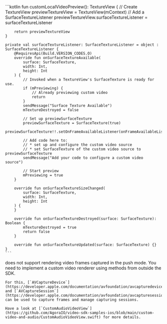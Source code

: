 <PlatformWrapper platform="android">
    ```kotlin
    fun customLocalVideoPreview(): TextureView {
        // Create TextureView
        previewTextureView = TextureView(mContext)
        // Add a SurfaceTextureListener
        previewTextureView.surfaceTextureListener = surfaceTextureListener

        return previewTextureView
    }

    private val surfaceTextureListener: SurfaceTextureListener = object : SurfaceTextureListener {
        @RequiresApi(Build.VERSION_CODES.O)
        override fun onSurfaceTextureAvailable(
            surface: SurfaceTexture,
            width: Int,
            height: Int
        ) {
            // Invoked when a TextureView's SurfaceTexture is ready for use.
            if (mPreviewing) {
                // Already previewing custom video
                return
            }
            sendMessage("Surface Texture Available")
            mTextureDestroyed = false

            // Set up previewSurfaceTexture
            previewSurfaceTexture = SurfaceTexture(true)
            previewSurfaceTexture!!.setOnFrameAvailableListener(onFrameAvailableListener)

            // Add code here to:
            // * set up and configure the custom video source
            // * set SurfaceTexture of the custom video source to previewSurfaceTexture
            sendMessage("Add your code to configure a custom video source")

            // Start preview
            mPreviewing = true
        }

        override fun onSurfaceTextureSizeChanged(
            surface: SurfaceTexture,
            width: Int,
            height: Int
        ) {
        }

        override fun onSurfaceTextureDestroyed(surface: SurfaceTexture): Boolean {
            mTextureDestroyed = true
            return false
        }

        override fun onSurfaceTextureUpdated(surface: SurfaceTexture) {}
    }
    ```
</PlatformWrapper>
<PlatformWrapper platform="ios">
    <Vg k="VSDK" /> does not support rendering video frames captured in the push mode. You need to implement a custom video renderer using methods from outside the SDK.

    For this, [`AVCaptureDevice`](https://developer.apple.com/documentation/avfoundation/avcapturedevice) and [`AVCaptureSession`](https://developer.apple.com/documentation/avfoundation/avcapturesession) can be used to capture frames and manage capturing sessions.

    Have a look at [`CustomAudioVideoView`](https://github.com/AgoraIO/video-sdk-samples-ios/blob/main/custom-video-and-audio/CustomAudioVideoView.swift) for more details.
</PlatformWrapper>
